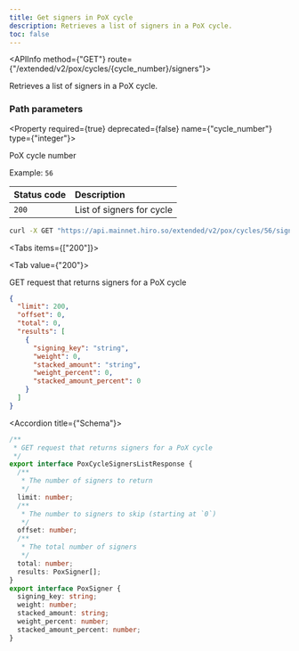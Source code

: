 ```yaml
---
title: Get signers in PoX cycle
description: Retrieves a list of signers in a PoX cycle.
toc: false
---
```




<Root>

<API>

<APIInfo method={"GET"} route={"/extended/v2/pox/cycles/{cycle_number}/signers"}>

Retrieves a list of signers in a PoX cycle.

### Path parameters

<Property required={true} deprecated={false} name={"cycle_number"} type={"integer"}>

PoX cycle number

<span>Example:  `56`</span>

</Property>

| Status code | Description |
| :--------- | :---------- |
| `200` | List of signers for cycle |

</APIInfo>

<APIExample>

```bash title="Terminal"
curl -X GET "https://api.mainnet.hiro.so/extended/v2/pox/cycles/56/signers"
```

<Tabs items={["200"]}>

<Tab value={"200"}>

GET request that returns signers for a PoX cycle

```json title="Example response"
{
  "limit": 200,
  "offset": 0,
  "total": 0,
  "results": [
    {
      "signing_key": "string",
      "weight": 0,
      "stacked_amount": "string",
      "weight_percent": 0,
      "stacked_amount_percent": 0
    }
  ]
}
```

<Accordions>

<Accordion title={"Schema"}>

```ts
/**
 * GET request that returns signers for a PoX cycle
 */
export interface PoxCycleSignersListResponse {
  /**
   * The number of signers to return
   */
  limit: number;
  /**
   * The number to signers to skip (starting at `0`)
   */
  offset: number;
  /**
   * The total number of signers
   */
  total: number;
  results: PoxSigner[];
}
export interface PoxSigner {
  signing_key: string;
  weight: number;
  stacked_amount: string;
  weight_percent: number;
  stacked_amount_percent: number;
}

```

</Accordion>

</Accordions>

</Tab>

</Tabs>

</APIExample>

</API>

</Root>
